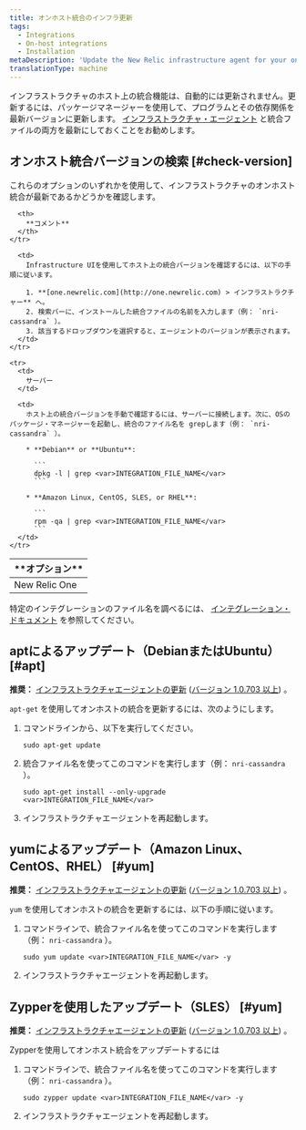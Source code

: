 ```yaml
---
title: オンホスト統合のインフラ更新
tags:
  - Integrations
  - On-host integrations
  - Installation
metaDescription: 'Update the New Relic infrastructure agent for your on-host integration on Amazon Linux, CentOS, Debian, Redhat, or Ubuntu.'
translationType: machine
---
```


インフラストラクチャのホスト上の統合機能は、自動的には更新されません。更新するには、パッケージマネージャーを使用して、プログラムとその依存関係を最新バージョンに更新します。 [インフラストラクチャ・エージェント](/docs/infrastructure/new-relic-infrastructure/installation/update-infrastructure-agent) と統合ファイルの両方を最新にしておくことをお勧めします。

## オンホスト統合バージョンの検索 [#check-version]

これらのオプションのいずれかを使用して、インフラストラクチャのオンホスト統合が最新であるかどうかを確認します。

<table>
  <thead>
    <tr>
      <th style={{ width: "200px" }}>
        **オプション**
      </th>

      <th>
        **コメント**
      </th>
    </tr>
  </thead>

  <tbody>
    <tr>
      <td>
        New Relic One
      </td>

      <td>
        Infrastructure UIを使用してホスト上の統合バージョンを確認するには、以下の手順に従います。

        1. **[one.newrelic.com](http://one.newrelic.com) > インフラストラクチャー** へ。
        2. 検索バーに、インストールした統合ファイルの名前を入力します（例： `nri-cassandra` ）。
        3. 該当するドロップダウンを選択すると、エージェントのバージョンが表示されます。
      </td>
    </tr>

    <tr>
      <td>
        サーバー
      </td>

      <td>
        ホスト上の統合バージョンを手動で確認するには、サーバーに接続します。次に、OSのパッケージ・マネージャーを起動し、統合のファイル名を grepします（例： `nri-cassandra` ）。

        * **Debian** or **Ubuntu**:

          ```
          dpkg -l | grep <var>INTEGRATION_FILE_NAME</var>
          ```

        * **Amazon Linux, CentOS, SLES, or RHEL**:

          ```
          rpm -qa | grep <var>INTEGRATION_FILE_NAME</var>
          ```
      </td>
    </tr>
  </tbody>
</table>

特定のインテグレーションのファイル名を調べるには、 [インテグレーション・ドキュメント](/docs/infrastructure/host-integrations) を参照してください。

## aptによるアップデート（DebianまたはUbuntu） [#apt]

**推奨：** [インフラストラクチャエージェントの更新](/docs/infrastructure/new-relic-infrastructure/installation/update-infrastructure-agent) ([バージョン 1.0.703 以上](/docs/release-notes/infrastructure-release-notes/infrastructure-agent-release-notes)) 。

`apt-get` を使用してオンホストの統合を更新するには、次のようにします。

1. コマンドラインから、以下を実行してください。

   ```
   sudo apt-get update
   ```

2. 統合ファイル名を使ってこのコマンドを実行します（例： `nri-cassandra` ）。

   ```
   sudo apt-get install --only-upgrade <var>INTEGRATION_FILE_NAME</var>
   ```

3. [](/docs/infrastructure/new-relic-infrastructure/configuration/start-stop-restart-check-infrastructure-agent-status#linux)インフラストラクチャエージェントを再起動します。

## yumによるアップデート（Amazon Linux、CentOS、RHEL） [#yum]

**推奨：** [インフラストラクチャエージェントの更新](/docs/infrastructure/new-relic-infrastructure/installation/update-infrastructure-agent) ([バージョン 1.0.703 以上](/docs/release-notes/infrastructure-release-notes/infrastructure-agent-release-notes)) 。

`yum` を使用してオンホストの統合を更新するには、以下の手順に従います。

1. コマンドラインで、統合ファイル名を使ってこのコマンドを実行します（例： `nri-cassandra` ）。

   ```
   sudo yum update <var>INTEGRATION_FILE_NAME</var> -y
   ```

2. [](/docs/infrastructure/new-relic-infrastructure/configuration/start-stop-restart-check-infrastructure-agent-status#linux)インフラストラクチャエージェントを再起動します。

## Zypperを使用したアップデート（SLES） [#yum]

**推奨：** [インフラストラクチャエージェントの更新](/docs/infrastructure/new-relic-infrastructure/installation/update-infrastructure-agent) ([バージョン 1.0.703 以上](/docs/release-notes/infrastructure-release-notes/infrastructure-agent-release-notes)) 。

Zypperを使用してオンホスト統合をアップデートするには

1. コマンドラインで、統合ファイル名を使ってこのコマンドを実行します（例： `nri-cassandra` ）。

   ```
   sudo zypper update <var>INTEGRATION_FILE_NAME</var> -y
   ```

2. [](/docs/infrastructure/new-relic-infrastructure/configuration/start-stop-restart-check-infrastructure-agent-status#linux)インフラストラクチャエージェントを再起動します。